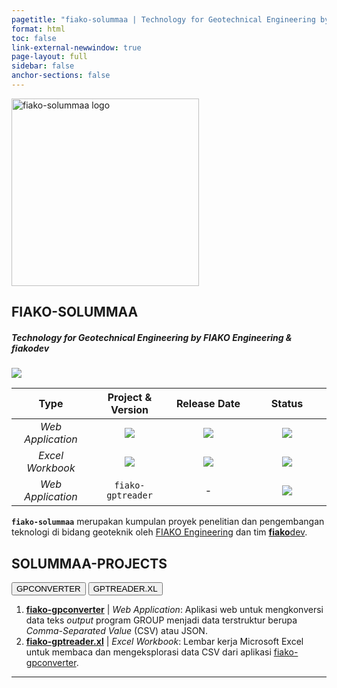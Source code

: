 ```yaml
---
pagetitle: "fiako-solummaa | Technology for Geotechnical Engineering by FIAKO Engineering"
format: html
toc: false
link-external-newwindow: true
page-layout: full
sidebar: false
anchor-sections: false
---
```



::: {.text-center}
<img src="assets/fiako-solummaa.png" alt="fiako-solummaa logo" width="300" class="border border-dark rounded">
:::

::: {.text-center .mb-4}
# FIAKO-SOLUMMAA
##### Technology for Geotechnical Engineering by FIAKO Engineering & **fiako**dev
:::

::: {.text-center}

![](https://img.shields.io/badge/license-MIT-yellow)

:::

::: {.text-center .px-5}

Type | Project & Version | Release Date | Status 
:-: | :-: | :-: | :-:
_Web Application_ | ![](https://img.shields.io/github/v/release/fiakoenjiniring/gpconverter?color=informational&label=gpconverter&labelColor=blueviolet&logo=Plotly&style=flat-square) | ![](https://img.shields.io/github/release-date/fiakoenjiniring/gpconverter?color=black&label=release&labelColor=brown&logo=Plotly&logoColor=white) | ![](https://img.shields.io/badge/status-maintenance-brown)
_Excel Workbook_ | ![](https://img.shields.io/github/v/release/fiakoenjiniring/gptreader.xl?color=informational&label=gptreader%2Exl&labelColor=coral&logo=Microsoft%20Excel&style=flat-square) | ![](https://img.shields.io/github/release-date/fiakoenjiniring/gptreader.xl?color=black&label=release&labelColor=olive&logo=Microsoft%20Excel&logoColor=white) | ![](https://img.shields.io/badge/status-maintenance-brown)
_Web Application_ | `fiako-gptreader` | - | ![](https://img.shields.io/badge/status-development-blueviolet)
:::

::: {.text-center}
**`fiako-solummaa`** merupakan kumpulan proyek penelitian dan pengembangan teknologi di bidang geoteknik oleh [FIAKO Engineering](https://fiako.engineering) dan tim [**fiako**dev](https://dev.fiako.engineering).
:::

::: {.text-center}
## SOLUMMAA-PROJECTS
:::

::: {.text-center}

[<button type="button" class="btn btn-primary m-1">GPCONVERTER</button>](/solummaa/gpconverter.qmd)
[<button type="button" class="btn btn-info m-1">GPTREADER.XL</button>](/solummaa/gptreader-xl.qmd)

:::

1. [**fiako-gpconverter**](/solummaa/gpconverter.qmd) | _Web Application_: Aplikasi web untuk mengkonversi data teks _output_ program GROUP menjadi data terstruktur berupa _Comma-Separated Value_ (CSV) atau JSON. 
2. [**fiako-gptreader.xl**](/solummaa/gptreader-xl.qmd) | _Excel Workbook_: Lembar kerja Microsoft Excel untuk membaca dan mengeksplorasi data CSV dari aplikasi [fiako-gpconverter](/solummaa/gpconverter.qmd).

---


